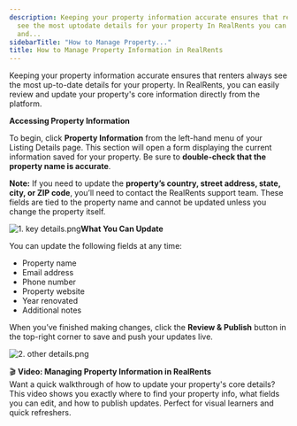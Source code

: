 ```yaml
---
description: Keeping your property information accurate ensures that renters always
  see the most uptodate details for your property In RealRents you can easily review
  and...
sidebarTitle: "How to Manage Property..."
title: How to Manage Property Information in RealRents
---
```


Keeping your property information accurate ensures that renters always see the most up-to-date details for your property. In RealRents, you can easily review and update your property's core information directly from the platform.

**Accessing Property Information**

To begin, click **Property Information** from the left-hand menu of your Listing Details page. This section will open a form displaying the current information saved for your property. Be sure to **double-check that the property name is accurate**.

**Note:** If you need to update the **property’s country, street address, state, city, or ZIP code**, you’ll need to contact the RealRents support team. These fields are tied to the property name and cannot be updated unless you change the property itself.

![1. key details.png](/images/radix/5954183b4c4e2dd014943bd2cd867b5f3b4c8917.png)**What You Can Update**

You can update the following fields at any time:

* Property name
* Email address
* Phone number
* Property website
* Year renovated
* Additional notes

When you’ve finished making changes, click the **Review & Publish** button in the top-right corner to save and push your updates live.

![2. other details.png](/images/radix/acd39b5e0186a9871cb4c45937daf09bc31cf56b.png) 

🎬 **Video: Managing Property Information in RealRents**  
Want a quick walkthrough of how to update your property's core details? This video shows you exactly where to find your property info, what fields you can edit, and how to publish updates. Perfect for visual learners and quick refreshers.